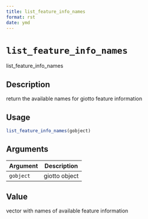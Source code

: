 ```yaml
--- 
title: list_feature_info_names 
format: rst 
date: ymd 
--- 
```

# `list_feature_info_names`

list_feature_info_names


## Description

return the available names for giotto feature information


## Usage

```r
list_feature_info_names(gobject)
```


## Arguments

Argument      |Description
------------- |----------------
`gobject`     |     giotto object


## Value

vector with names of available feature information


